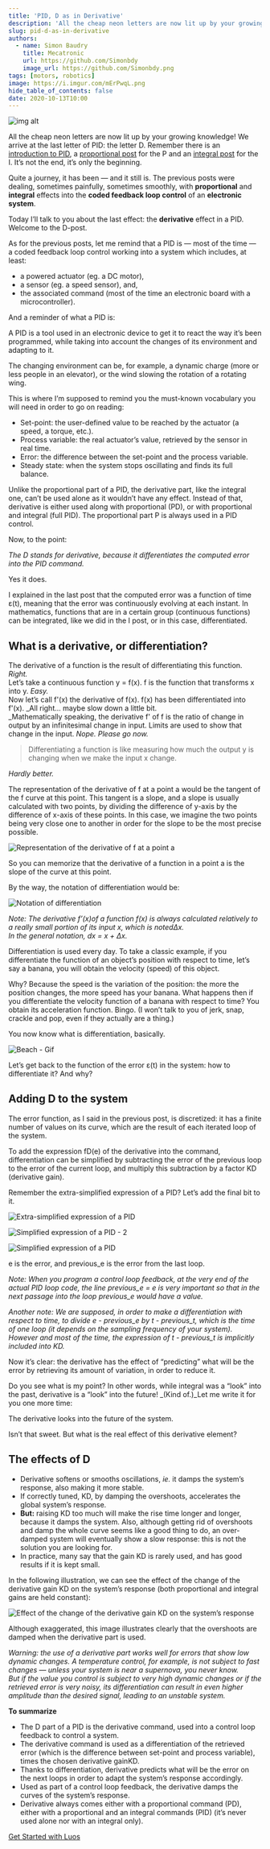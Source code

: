 ```yaml
---
title: 'PID, D as in Derivative'
description: 'All the cheap neon letters are now lit up by your growing knowledge! We arrive at the last letter of PID: the letter D. Remember there is an introduction to PID, a proportional post for the P and an integral post for the I. It’s not the end, it’s only the beginning.'
slug: pid-d-as-in-derivative
authors:
  - name: Simon Baudry
    title: Mecatronic 
    url: https://github.com/Simonbdy
    image_url: https://github.com/Simonbdy.png
tags: [motors, robotics]
image: https://i.imgur.com/mErPwqL.png
hide_table_of_contents: false
date: 2020-10-13T10:00
---
```


![img alt](/img/blog/10.png)

All the cheap neon letters are now lit up by your growing knowledge! We arrive at the last letter of PID: the letter D. Remember there is an [introduction to PID](/blog/2020-03-13-control-dc-motor-1), a [proportional post](/blog/2020-08-13-pid-p-proportional) for the P and an [integral post](/blog/2020-09-13-pid-i-integral) for the I. It’s not the end, it’s only the beginning.

<!--truncate-->

Quite a journey, it has been — and it still is. The previous posts were dealing, sometimes painfully, sometimes smoothly, with **proportional** and **integral** effects into the **coded feedback loop control** of an **electronic system**.

Today I’ll talk to you about the last effect: the **derivative** effect in a PID. Welcome to the D-post.

As for the previous posts, let me remind that a PID is — most of the time — a coded feedback loop control working into a system which includes, at least:

*   a powered actuator (eg. a DC motor),
*   a sensor (eg. a speed sensor), and,
*   the associated command (most of the time an electronic board with a microcontroller).

And a reminder of what a PID is:

A PID is a tool used in an electronic device to get it to react the way it’s been programmed, while taking into account the changes of its environment and adapting to it.

The changing environment can be, for example, a dynamic charge (more or less people in an elevator), or the wind slowing the rotation of a rotating wing.

This is where I’m supposed to remind you the must-known vocabulary you will need in order to go on reading:

*   Set-point: the user-defined value to be reached by the actuator (a speed, a torque, etc.).
*   Process variable: the real actuator’s value, retrieved by the sensor in real time.
*   Error: the difference between the set-point and the process variable.
*   Steady state: when the system stops oscillating and finds its full balance.

Unlike the proportional part of a PID, the derivative part, like the integral one, can’t be used alone as it wouldn’t have any effect. Instead of that, derivative is either used along with proportional (PD), or with proportional and integral (full PID). The proportional part P is always used in a PID control.

Now, to the point:

_The D stands for derivative, because it differentiates the computed error into the PID command._

Yes it does.

I explained in the last post that the computed error was a function of time ε(t), meaning that the error was continuously evolving at each instant. In mathematics, functions that are in a certain group (continuous functions) can be integrated, like we did in the I post, or in this case, differentiated.

<h2> What is a derivative, or differentiation? </h2>

The derivative of a function is the result of differentiating this function. _Right._  
Let’s take a continuous function y = f(x). f is the function that transforms x into y. _Easy._  
Now let’s call f'(x) the derivative of f(x). f(x) has been differentiated into f'(x). _All right... maybe slow down a little bit.  
_Mathematically speaking, the derivative f' of f is the ratio of change in output by an infinitesimal change in input. Limits are used to show that change in the input. _Nope. Please go now._

> Differentiating a function is like measuring how much the output y is changing when we make the input x change.

_Hardly better._

The representation of the derivative of f at a point a would be the tangent of the f curve at this point. This tangent is a slope, and a slope is usually calculated with two points, by dividing the difference of y-axis by the difference of x-axis of these points. In this case, we imagine the two points being very close one to another in order for the slope to be the most precise possible.

![Representation of the derivative of f at a point a](https://uploads-ssl.webflow.com/602cf5c87ad04ea98eaa99da/6030dfccf3ce04d0326dc497_1*gluG4kuWID_qARC1vykzgw.png)

So you can memorize that the derivative of a function in a point a is the slope of the curve at this point.

By the way, the notation of differentiation would be:

![Notation of differentiation](https://uploads-ssl.webflow.com/602cf5c87ad04ea98eaa99da/6030dfccbbbc28c0fdfdb068_1*Z72WxDQl69t4asrRZHpmVw.png)

_Note: The derivative f’(x)of a function f(x) is always calculated relatively to a really small portion of its input x, which is notedΔx.  
In the general notation, dx = x + Δx._

Differentiation is used every day. To take a classic example, if you differentiate the function of an object’s position with respect to time, let’s say a banana, you will obtain the velocity (speed) of this object.

Why? Because the speed is the variation of the position: the more the position changes, the more speed has your banana. What happens then if you differentiate the velocity function of a banana with respect to time? You obtain its acceleration function. Bingo. (I won’t talk to you of jerk, snap, crackle and pop, even if they actually are a thing.)

You now know what is differentiation, basically.

![Beach - Gif](https://uploads-ssl.webflow.com/602cf5c87ad04ea98eaa99da/6030dfcc8678e2eaf8e9dc3d_1*EpAXv9_cL5hI9QMwMh6Pkg.gif)

Let’s get back to the function of the error ε(t) in the system: how to differentiate it? And why?

<h2> Adding D to the system </h2>

The error function, as I said in the previous post, is discretized: it has a finite number of values on its curve, which are the result of each iterated loop of the system.

To add the expression fD(e) of the derivative into the command, differentiation can be simplified by subtracting the error of the previous loop to the error of the current loop, and multiply this subtraction by a factor KD (derivative gain).

Remember the extra-simplified expression of a PID? Let’s add the final bit to it.

![Extra-simplified expression of a PID](https://uploads-ssl.webflow.com/602cf5c87ad04ea98eaa99da/6030dfcc8678e2ef12e9dc3e_1*uyyH1-TYKHl82PeP1HhkRQ.png)

![Simplified expression of a PID - 2](https://uploads-ssl.webflow.com/602cf5c87ad04ea98eaa99da/6030dfcce689ff82fc5dc413_1*h65fRNYD8XLf30Ub3kWvGA.png)

![Simplified expression of a PID](https://uploads-ssl.webflow.com/602cf5c87ad04ea98eaa99da/6030dfcc73c6a347a9bc970b_1*DE13uE5NLWeN87bLRLNzaQ.png)

e is the error, and previous\_e is the error from the last loop.

_Note:_ _When you program a control loop feedback, at the very end of the actual PID loop code, the line previous\_e = e is very important so that in the next passage into the loop previous\_e would have a value._

_Another note:_ _We are supposed, in order to make a differentiation with respect to time, to divide e - previous\_e by t - previous\_t, which is the time of one loop (it depends on the sampling frequency of your system). However and most of the time, the expression of t - previous\_t is implicitly included into KD._

Now it’s clear: the derivative has the effect of “predicting” what will be the error by retrieving its amount of variation, in order to reduce it.

Do you see what is my point? In other words, while integral was a “look” into the past, derivative is a “look” into the future! _(Kind of.)_Let me write it for you one more time:

The derivative looks into the future of the system.

Isn’t that sweet. But what is the real effect of this derivative element?

<h2> The effects of D </h2>

*   Derivative softens or smooths oscillations, _ie._ it damps the system’s response, also making it more stable.
*   If correctly tuned, KD, by damping the overshoots, accelerates the global system’s response.
*   **But:** raising KD too much will make the rise time longer and longer, because it damps the system. Also, although getting rid of overshoots and damp the whole curve seems like a good thing to do, an over-damped system will eventually show a slow response: this is not the solution you are looking for.
*   In practice, many say that the gain KD is rarely used, and has good results if it is kept small.

In the following illustration, we can see the effect of the change of the derivative gain KD on the system’s response (both proportional and integral gains are held constant):

![Effect of the change of the derivative gain KD on the system’s response](https://uploads-ssl.webflow.com/602cf5c87ad04ea98eaa99da/6030dfcc79472fbb9b599702_1*xO79QkNXLq19h1NgiW-4yw.png)

Although exaggerated, this image illustrates clearly that the overshoots are damped when the derivative part is used.

_Warning: the use of a derivative part works well for errors that show low dynamic changes. A temperature control, for example, is not subject to fast changes — unless your system is near a supernova, you never know.  
But if the value you control is subject to very high dynamic changes or if the retrieved error is very noisy, its differentiation can result in even higher amplitude than the desired signal, leading to an unstable system._

**To summarize**

*   The D part of a PID is the derivative command, used into a control loop feedback to control a system.
*   The derivative command is used as a differentiation of the retrieved error (which is the difference between set-point and process variable), times the chosen derivative gainKD.
*   Thanks to differentiation, derivative predicts what will be the error on the next loops in order to adapt the system’s response accordingly.
*   Used as part of a control loop feedback, the derivative damps the curves of the system’s response.
*   Derivative always comes either with a proportional command (PD), either with a proportional and an integral commands (PID) (it’s never used alone nor with an integral only).

[Get Started with Luos](/tutorials/get-started)